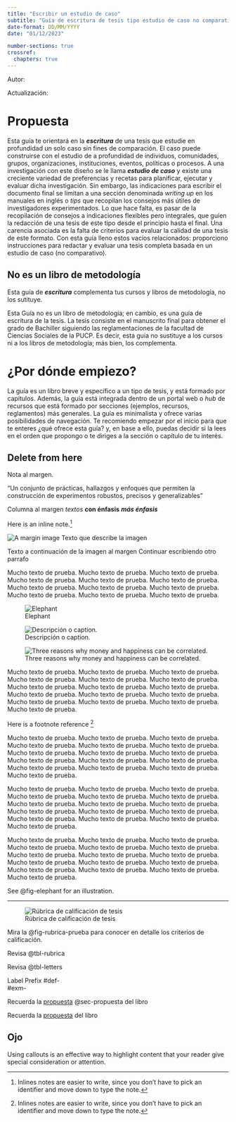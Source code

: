 ```yaml
---
title: "Escribir un estudio de caso"
subtitle: "Guía de escritura de tesis tipo estudio de caso no comparativo"
date-format: DD/MM/YYYY
date: "01/12/2023"

number-sections: true
crossref:
  chapters: true
---
```


Autor:

Actualización:

# Propuesta {#sec-propuesta}

Esta guía te orientará en la ***escritura*** de una tesis que estudie en profundidad un solo caso sin fines de comparación. El caso puede construirse con el estudio de a profundidad de individuos, comunidades, grupos, organizaciones, instituciones, eventos, políticas o procesos. A una investigación con este diseño se le llama ***estudio de caso*** y existe una creciente variedad de preferencias y recetas para planificar, ejecutar y evaluar dicha investigación. Sin embargo, las indicaciones para escribir el documento final se limitan a una sección denominada *writing up* en los manuales en inglés o *tips* que recopilan los consejos más útiles de investigadores experimentados. Lo que hace falta, es pasar de la recopilación de consejos a indicaciones flexibles pero integrales, que guíen la redacción de una tesis de este tipo desde el principio hasta el final. Una carencia asociada es la falta de criterios para evaluar la calidad de una tesis de este formato. Con esta guía lleno estos vacíos relacionados: proporciono instrucciones para redactar y evaluar una tesis completa basada en un estudio de caso (no comparativo).

::: {.callout-tip icon="false"}
## No es un libro de metodología

Esta guía de ***escritura*** complementa tus cursos y libros de metodología, no los sutituye.
:::

Esta Guía no es un libro de metodología; en cambio, es una guía de escritura de la tesis. La tesis consiste en el manuscrito final para obtener el grado de Bachiller siguiendo las reglamentaciones de la facultad de Ciencias Sociales de la PUCP. Es decir, esta guía no sustituye a los cursos ni a los libros de metodología; más bien, los complementa.

# ¿Por dónde empiezo?

[La guía es un libro breve y específico a un tipo de tesis, y está formado por capítulos. Además, la guía está integrada dentro de un portal web o *hub* de recursos que está formado por secciones (ejemplos, recursos, reglamentos) más generales.]{.aside} La guía es minimalista y ofrece varias posibilidades de navegación. Te recomiendo empezar por el inicio para que te enteres ¿qué ofrece esta guía? y, en base a ello, puedas decidir si la lees en el orden que propongo o te diriges a la sección o capítulo de tu interés.

## Delete from here

[Nota al margen.]{.aside}

"Un conjunto de prácticas, hallazgos y enfoques que permiten la construcción de experimentos robustos, precisos y generalizables"

::: column-margin
Columna al margen *textos* **con énfasis** ***más énfasis***
:::

Here is an inline note.[^1]

[^1]: Inlines notes are easier to write, since you don't have to pick an identifier and move down to type the note.

::: column-margin
![A margin image](/files/img/PUCP-logo-alta-solobarco.png){.aside} Texto que describe la imagen
:::

Texto a continuación de la imagen al margen Continuar escribiendo otro parrafo

Mucho texto de prueba. Mucho texto de prueba. Mucho texto de prueba. Mucho texto de prueba. Mucho texto de prueba. Mucho texto de prueba. Mucho texto de prueba. Mucho texto de prueba. Mucho texto de prueba. Mucho texto de prueba. Mucho texto de prueba. Mucho texto de prueba.

![Elephant](/files/img/PUCP-logo-alta-solobarco.png){#fig-elephant}

![Descripción o caption.](/files/img/PUCP-logo-alta-solobarco.png){#fig-label .column-margin}

![Three reasons why money and happiness can be correlated.](/files/img/rubrica.png){.column-margin}

Mucho texto de prueba. Mucho texto de prueba. Mucho texto de prueba. Mucho texto de prueba. Mucho texto de prueba. Mucho texto de prueba. Mucho texto de prueba. Mucho texto de prueba. Mucho texto de prueba. Mucho texto de prueba. Mucho texto de prueba. Mucho texto de prueba. Mucho texto de prueba. Mucho texto de prueba. Mucho texto de prueba. Mucho texto de prueba.

Here is a footnote reference [^2]

[^2]: Inlines notes are easier to write, since you don't have to pick an identifier and move down to type the note.

Mucho texto de prueba. Mucho texto de prueba. Mucho texto de prueba. Mucho texto de prueba. Mucho texto de prueba. Mucho texto de prueba. Mucho texto de prueba. Mucho texto de prueba. Mucho texto de prueba. Mucho texto de prueba. Mucho texto de prueba. Mucho texto de prueba. Mucho texto de prueba. Mucho texto de prueba. Mucho texto de prueba. Mucho texto de prueba.

Mucho texto de prueba. Mucho texto de prueba. Mucho texto de prueba. Mucho texto de prueba. Mucho texto de prueba. Mucho texto de prueba. Mucho texto de prueba. Mucho texto de prueba. Mucho texto de prueba. Mucho texto de prueba. Mucho texto de prueba. Mucho texto de prueba. Mucho texto de prueba. Mucho texto de prueba. Mucho texto de prueba. Mucho texto de prueba.

Mucho texto de prueba. Mucho texto de prueba. Mucho texto de prueba. Mucho texto de prueba. Mucho texto de prueba. Mucho texto de prueba. Mucho texto de prueba. Mucho texto de prueba. Mucho texto de prueba. Mucho texto de prueba. Mucho texto de prueba. Mucho texto de prueba. Mucho texto de prueba. Mucho texto de prueba. Mucho texto de prueba. Mucho texto de prueba.


See @fig-elephant for an illustration.

-----------------------


![Rúbrica de calificación de tesis](/files/img/rubrica.png){#fig-rubrica-prueba}

Mira la @fig-rubrica-prueba para conocer en detalle los criterios de calificación.

Revisa @tbl-rubrica

Revisa @tbl-letters

Label Prefix
#def-	
#exm-	


Recuerda la [propuesta] @sec-propuesta del libro

Recuerda la [propuesta](@sec-propuesta) del libro


::: {.callout-note appearance="simple"}
## Ojo

Using callouts is an effective way to highlight content that your reader give special consideration or attention.
:::
